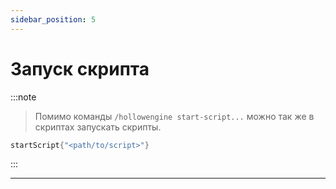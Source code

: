 ```yaml
---
sidebar_position: 5
---
```


# Запуск скрипта

:::note
> Помимо команды `/hollowengine start-script...` можно так же в скриптах запускать скрипты.
```kts
startScript{"<path/to/script>"}
```
:::

---

